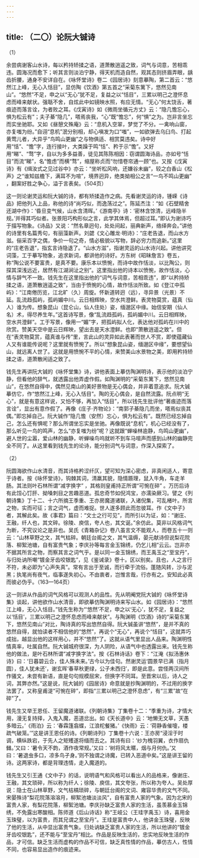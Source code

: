 ```yaml
---
---
---
```

title: （二〇）论阮大铖诗
---




（1）

余尝病谢客山水诗，每以矜持矫揉之语，道萧散逍遥之致，词气与词意，苦相乖违。圆海况而愈下；听其言则淡泊宁静，得天机而造自然，观其态则挤眉弄眼，龋齿折腰，通身不安详自在。《咏怀堂诗》卷二《园居诗》刻意摹陶，第二首云：“悠然江上峰，无心入恬目”，显仿陶《饮酒》第五首之“采菊东篱下，悠然见南山”。“悠然”不足，申之以“无心”犹不足，复益之以“恬目”，三累以明己之澄怀息虑而峰来献状。强聒不舍，自炫此中如镜映水照，有应无情。“无心”何太饶舌，著痕迹而落言诠，为者败之耳。《戊寅诗》如《微雨坐循元方丈》云：“隐几憺忘心，惧为松云有”；夫子綦“隐几”，嗒焉丧我，“心”既“憺忘”，何“惧”之为。岂非言坐忘而实坐驰耶。又如《昼憩文殊庵》云：“息机入空翠，梦觉了不分。一禽响山窗，亦复嗤为纷。”自诩“息机”泯分别相，却心嗔发为口“嗤”，一如欲弹去乌臼鸟、打起黄莺儿者，大异乎“鸟鸣山更幽”之与物俱适、相赏莫违矣。诗中好用“恬”、“憺”字，连行接叶，大类躁于鸣“恬”、矜于示“憺”。又好用“睇”、“骛”字，自以为多多益善，徒见其陈陈相因：窃谓圆海诗品，亦如号“恬目”而流“睇”，名“憺虑”而横“骛”，缩屋称贞而“勿惜卷帘通一顾”也。又按《戊寅诗》有《缉汝式之见过谷中》亦云：“坐听松风响，还嫌谷未幽”，较之白香山《松声》之“谁知兹檐下，满耳不为喧”，境界迥异，绝类拗相公之言“一鸟不鸣山更幽” ，翻案好胜之争心，溢于言表矣。（504页）

这一则论谢灵运和阮大铖的诗，都有矫揉造作之病。先看谢灵运的诗，锺嵘《诗品》把他列入上品，称他的诗“尚巧似，而逸荡过之”。陈延杰注：“如《石壁精舍还湖中作》：‘昏旦变气候，山水含清晖。’《游南亭》诗：‘密林含馀清，远峰隐半规。’并得其巧似者。张景阳巧构形似之言，此学其体焉，但超过耳。”即认为谢诗巧于描写物象。《诗品》又说：“然名章迥句，处处间起，丽典新声，络绎奔会。”讲他的诗里有名篇秀句，有丽藻新声。刘勰《文心雕龙·明诗》：“庄老告退，而山水方滋。俪采百字之偶，争价一句之奇，情必极貌以写物，辞必穷力而追新。”这里的“庄老告退”，指玄言诗隐退了。“山水方滋”，指谢灵运的山水诗兴起。讲他讲究词藻，工于摹写物象，追求新词，都讲他的诗好。方东树《昭昧詹言》卷五，称“陶公说不要富贵，是真不要。康乐本以愤惋，而诗中故作恬淡，以比陶公，则探其深浅远近，居然有江湖涧沚之别”。这里指出他的诗本以愤惋，故作恬淡，心情与辞气不一致。钱先生在这里指出他的“词气与词意，苦相乖违”，即“以矜持矫揉之语，道萧散逍遥之致”，当由于愤惋的心情，故作恬淡所致。如《登江中孤屿》：“江南倦历览，江北旷（久）周旋。怀新道转迥（远），寻异景（光景）不延。乱流趋孤屿，孤屿媚中川。云日相辉映，空水共澄鲜。表灵物莫赏，蕴真（仙人）谁为传。想象昆山（昆仑山，仙人住处）姿，缅邈区中缘。始信安期（仙人名）术，得尽养生年。”这首诗写景，像“乱流趋孤屿，孤屿媚中川。云日相辉映，空水共澄鲜”。工于写景，像用一“媚”字，把孤屿拟人化，表达他对孤屿在川中的欣赏。赞美天空中是云日辉映，望出去是天水澄鲜。也即“萧散逍遥之致”。但在“表灵物莫赏，蕴真谁与传”里，言此山的灵异如此表著而世人不赏，即使蕴藏仙人又有谁能传说呢？这里就有愤惋了。所以“想象昆山姿，缅邈区中缘”，要想望仙山，就远离人世了。这就是用愤惋不平的心情，来赞美山水景物之美，即用矜持矫揉之语，道萧散闲适之致了。

钱先生再讲阮大铖的《咏怀堂集》诗，讲他表面上摹仿陶渊明诗，表示他的淡泊宁静，但看他的辞气，就透露出他弄虚作假。如陶渊明的“采菊东篱下，悠然见南山”，在悠然自得中，偶然见南山的美好景物是无心偶会，并非着意追求。阮大铖摹仿它，作“悠然江上峰，无心入恬目”。陶的无心偶会，是自然流露。阮点明“无心”，就是有意这样说，又怕不够，再加入“恬目”，所以钱先生批评他“著痕迹而落言诠”，显出有意作假了。再像《庄子·齐物论》：“南郭子綦隐几而坐，嗒焉似丧其偶。”即忘掉自己。阮大铖作“隐几憺（安然）忘心，惧为松云有”。既然已经忘掉自己，怎么还有惧呢？那么所谓坐忘实是坐驰。再像既说“息机”，机心已经没有了，那么听见一鸟的鸣声，怎么“亦复嗤为纷”呢？这就跟“蝉噪林逾静，鸟鸣山更幽”，避人世的尘嚣，爱山林的幽静，听蝉噪鸟呜就听不到车马喧声而感到山林的幽静完全不同了。从这里看到钱先生的论诗，能分别词气与词意，作深入探索了。

（2）

阮圆海欲作山水清音，而其诗格矜涩纤仄，望可知为深心密虑，非真闲适人，寄意于诗者。按《咏怀堂诗》，钩棘其词，清羸其貌，隐情踬理，鼠入牛角，车走羊肠。其法则叶石林所谓“减字换字” ，其格则皇甫持正所谓“可惋在碎” 。万历后诗有此饾心饤肝、拗嗓刺目之苦趣恶道。孤忠奇节如倪鸿宝，亦濡染厥习。譬之《列朝诗集》丁十二、十六所摘王季重、王亦房魔道诸联，入诸倪集，可乱楮叶。所言之物，实而可征；言之词气，虚而难捉。世人遂多顾此而忽彼耳。作《文中子》者，其解此矣。故《事君》篇曰：“文士之行可见”，而所引以为证，如：“谢庄、王融，纤人也，其文碎。徐陵、庾信，夸人也，其文诞。”余仿此。莫非以风格词气为断，不究议论之是非也。吴氏《青箱杂记》卷八虽言文不能观人，而卷五十一则云：“山林草野之文，其气枯碎。朝廷台阁之文，其气温缛，晏元献诗但说梨花院落、柳絮池塘，自有富贵气象；李庆孙等每言金玉锦绣，仍乞儿相”云云。岂非亦不据其所言之物，而察其言之词气乎。是以同一金玉锦绣，而王禹玉之“至宝丹”，与归处讷所嘲“镀金牙齿咬银匙”，见《鉴诫录》卷十。区以别矣。且也，人之言行不符，未必即为“心声失真”。常有言出于至诚，而行牵于流俗。蓬随风转，沙与泥黑；执笔尚有夜气，临事遂失初心。不由衷者，岂惟言哉，行亦有之。安知此必真而彼必伪乎。（163—164页）

这一则讲从作品的词气风格可以观测人的品性。先从明阉党阮大铖的《咏怀堂诗集》谈起，讲他欲作山水清音，即欲摹仿陶渊明诗来写山水。如《园居诗》：“悠然江上峰，无心入恬目。”钱先生称为“‘悠然’不足，申之以‘无心’，犹不足，复益之以‘恬目’，三累以明己之澄怀息虑而峰来献状”。与陶渊明《饮酒》诗的“采菊东篱下，悠然见南山”对比，陶诗真的写出悠然自得。阮大铖虽讲“悠然”，是并不真的悠然自得，就怕读者不相信他的“悠然”，再说个“无心”，再说个“恬目”，这就弄巧成拙，越显出他的这样用心，并不“悠然”了。这就从语气里显出人品来。陶渊明性情真率，吐属自然。阮大铖城府很深，为人阴险，从语气中也透露出来。钱先生称他的做法，是叶石林所谓“减字换字法”。按《石林诗话》卷下：“江淹《拟汤惠休诗》曰：‘日暮碧云合，佳人殊未来。’古今以为佳句。然谢灵运‘圆景早已满（指月圆），佳人犹未还’，谢玄晖‘春草秋更绿，公子未西归’，即是此意。尝怪两汉间所作骚文，未尝有新语，直是句句规模屈宋，但换字不同耳。至晋宋以后，诗人之词，其弊亦然。”这是说，阮大铖的《园居诗》命意就是抄陶渊明的，不过用的换字法罢了。又称皇甫湜“可惋在碎”，即指“三累以明己之澄怀息虑”，有“三累”故“在碎”了。

钱先生又举王恩任、王留魔道诸联。《列朝诗集》丁集卷十二：“季重为诗，才情大用，漫无复持择，入鬼入魔，恶道岔出。如《天长道中》云：‘地懒无文草，天愚多暗云。’《雨泊》云：‘春霖篷翕蝶，江浪柁餐猪。’《快雨》云：‘荷静香催嚏，楼疏气破笼。’”这是讲王恩任的诗。《列朝诗列》丁集卷十六说：王亦房“浸淫于时调，横纵跌宕，于先人之矩矱遂将缅而去之。其诗有曰：‘纱为槐羽翼，衣作扇仇雠。’又曰：‘暑令天不韵，酒作夜常规。’又曰：‘树将风太暱，烟与月何仇。’又曰：‘暑退虫多口，凉多鸟孑身。’则不独谓之诗魔，已转入恶道中矣。”这是讲王留的诗。这两家诗，都是背理违情，走入魔道的。

钱先生又引王通《文中子》的话，说明语气和风格可以看出人的品格来，像谢庄、王融，其文琐碎，所以称为纤人；徐陵、庾信，其文夸张，所以称为夸人。吴处厚说：隐士在山林草野，文气枯槁琐碎，与朝廷台阁的文词、雍容华贵的文气不同。宋晏殊诗“梨花院落溶溶月，柳絮池塘淡淡风”，自有富贵人家的气象。因为北宋的富贵人家，有梨花院落，柳絮池塘。李庆孙缺乏富贵人家的生活，虽羡慕金玉锦绣，不免露出寒酸相。陈师道《后山诗话》称“王岐公（王珪字禹玉）诗，喜用金玉珠璧，以为富贵，而其兄谓之至宝丹”。王珪是富贵中人，他讲金玉珠璧，反映了他的生活，从中显出富贵气象。归处讷缺乏富贵人家的生活，所以他讲的“镀金牙齿咬银匙”，还不能与“至宝丹”相比。作品是反映生活的，忠实地反映生活的作品，才可信。缺乏生活而虚构的作品不可信，缺乏真性情的作品，摹仿古人，性情不同，也容易显出造作的痕迹来。